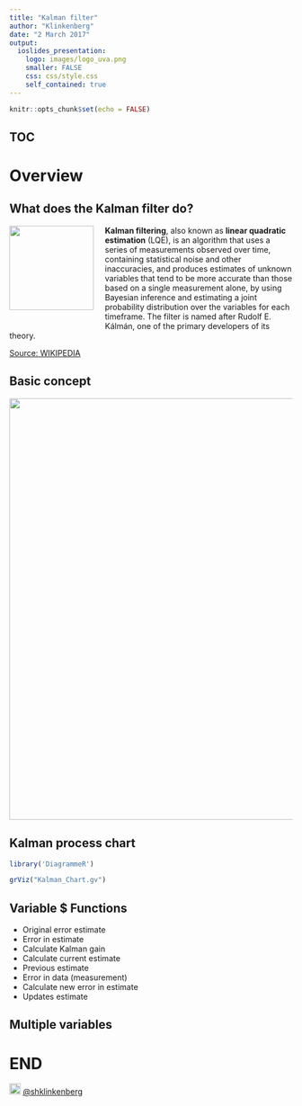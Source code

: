 ```yaml
---
title: "Kalman filter"
author: "Klinkenberg"
date: "2 March 2017"
output: 
  ioslides_presentation:
    logo: images/logo_uva.png
    smaller: FALSE
    css: css/style.css
    self_contained: true
---
```


```r
knitr::opts_chunk$set(echo = FALSE)
```

## TOC

# Overview

## What does the Kalman filter do?

<img style="float:left; height:150px; margin:0 20px 30px 0;" src="images/Rudolf_Kalman.jpg">

**Kalman filtering**, also known as **linear quadratic estimation** (LQE), is an algorithm that uses a series of measurements observed over time, containing statistical noise and other inaccuracies, and produces estimates of unknown variables that tend to be more accurate than those based on a single measurement alone, by using Bayesian inference and estimating a joint probability distribution over the variables for each timeframe. The filter is named after Rudolf E. Kálmán, one of the primary developers of its theory.

[Source: WIKIPEDIA](https://en.wikipedia.org/wiki/Kalman_filter)

## Basic concept

<img style="width:750px;" src="images/Basic_concept_of_Kalman_filtering.svg.png">

## Kalman process chart

```r
library('DiagrammeR')

grViz("Kalman_Chart.gv")
```

## Variable $ Functions

* Original error estimate
* Error in estimate
* Calculate Kalman gain
* Calculate current estimate
* Previous estimate
* Error in data (measurement)
* Calculate new error in estimate
* Updates estimate

## Multiple variables

# END

<img src="https://g.twimg.com/Twitter_logo_white.png" style="width:20px">  <a href="https://twitter.com/shklinkenberg" target="_blank" style="color:inherit; border-bottom:none; ">@shklinkenberg</a>